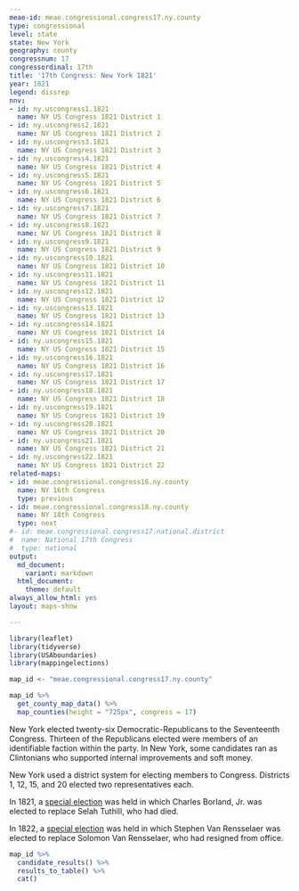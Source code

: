 ```yaml
---
meae-id: meae.congressional.congress17.ny.county
type: congressional
level: state
state: New York
geography: county
congressnum: 17
congressordinal: 17th
title: '17th Congress: New York 1821'
year: 1821
legend: dissrep
nnv:
- id: ny.uscongress1.1821
  name: NY US Congress 1821 District 1
- id: ny.uscongress2.1821
  name: NY US Congress 1821 District 2
- id: ny.uscongress3.1821
  name: NY US Congress 1821 District 3
- id: ny.uscongress4.1821
  name: NY US Congress 1821 District 4
- id: ny.uscongress5.1821
  name: NY US Congress 1821 District 5
- id: ny.uscongress6.1821
  name: NY US Congress 1821 District 6
- id: ny.uscongress7.1821
  name: NY US Congress 1821 District 7
- id: ny.uscongress8.1821
  name: NY US Congress 1821 District 8
- id: ny.uscongress9.1821
  name: NY US Congress 1821 District 9
- id: ny.uscongress10.1821
  name: NY US Congress 1821 District 10
- id: ny.uscongress11.1821
  name: NY US Congress 1821 District 11
- id: ny.uscongress12.1821
  name: NY US Congress 1821 District 12
- id: ny.uscongress13.1821
  name: NY US Congress 1821 District 13
- id: ny.uscongress14.1821
  name: NY US Congress 1821 District 14
- id: ny.uscongress15.1821
  name: NY US Congress 1821 District 15
- id: ny.uscongress16.1821
  name: NY US Congress 1821 District 16
- id: ny.uscongress17.1821
  name: NY US Congress 1821 District 17
- id: ny.uscongress18.1821
  name: NY US Congress 1821 District 18
- id: ny.uscongress19.1821
  name: NY US Congress 1821 District 19
- id: ny.uscongress20.1821
  name: NY US Congress 1821 District 20
- id: ny.uscongress21.1821
  name: NY US Congress 1821 District 21
- id: ny.uscongress22.1821
  name: NY US Congress 1821 District 22
related-maps:
- id: meae.congressional.congress16.ny.county
  name: NY 16th Congress
  type: previous
- id: meae.congressional.congress18.ny.county
  name: NY 18th Congress
  type: next
#- id: meae.congressional.congress17.national.district
#  name: National 17th Congress
#  type: national
output:
  md_document:
    variant: markdown
  html_document:
    theme: default
always_allow_html: yes
layout: maps-show

---
```


```r
library(leaflet)
library(tidyverse)
library(USAboundaries)
library(mappingelections)

map_id <- "meae.congressional.congress17.ny.county"
```

<div class="map">

```r
map_id %>%
  get_county_map_data() %>%
  map_counties(height = "725px", congress = 17)
```

</div>

New York elected twenty-six Democratic-Republicans to the Seventeenth Congress. Thirteen of the Republicans elected were members of an identifiable faction within the party. In New York, some candidates ran as Clintonians who supported internal improvements and soft money. 

New York used a district system for electing members to Congress. Districts 1, 12, 15, and 20 elected two representatives each. 

In 1821, a [special election](https://elections.lib.tufts.edu/catalog/tufts:ny.specialcongress6.1821) was held in which Charles Borland, Jr. was elected to replace Selah Tuthill, who had died. 

In 1822, a [special election](https://elections.lib.tufts.edu/catalog/tufts:ny.specialelectioncongress9.1822) was held in which Stephen Van Rensselaer was elected to replace Solomon Van Rensselaer, who had resigned from office. 

<div class="results-table">

```r
map_id %>%
  candidate_results() %>%
  results_to_table() %>%
  cat()
```

</div>
